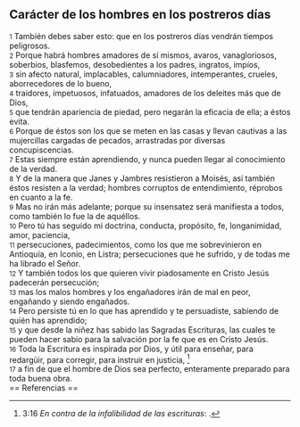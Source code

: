 == Carácter de los hombres en los postreros días ==

{{anchor|1}} <small>1</small> También debes saber esto: que en los postreros días vendrán tiempos peligrosos.<br>
{{anchor|2}} <small>2</small> Porque habrá hombres amadores de sí mismos, avaros, vanagloriosos, soberbios, blasfemos, desobedientes a los padres, ingratos, impíos,<br>
{{anchor|3}} <small>3</small> sin afecto natural, implacables, calumniadores, intemperantes, crueles, aborrecedores de lo bueno,<br>
{{anchor|4}} <small>4</small> traidores, impetuosos, infatuados, amadores de los deleites más que de Dios,<br>
{{anchor|5}} <small>5</small> que tendrán apariencia de piedad, pero negarán la eficacia de ella; a éstos evita.<br>
{{anchor|6}} <small>6</small> Porque de éstos son los que se meten en las casas y llevan cautivas a las mujercillas cargadas de pecados, arrastradas por diversas concupiscencias.<br>
{{anchor|7}} <small>7</small> Estas siempre están aprendiendo, y nunca pueden llegar al conocimiento de la verdad.<br>
{{anchor|8}} <small>8</small> Y de la manera que Janes y Jambres resistieron a Moisés, así también éstos resisten a la verdad; hombres corruptos de entendimiento, réprobos en cuanto a la fe.<br>
{{anchor|9}} <small>9</small> Mas no irán más adelante; porque su insensatez será manifiesta a todos, como también lo fue la de aquéllos.<br>
{{anchor|10}} <small>10</small> Pero tú has seguido mi doctrina, conducta, propósito, fe, longanimidad, amor, paciencia,<br>
{{anchor|11}} <small>11</small> persecuciones, padecimientos, como los que me sobrevinieron en Antioquía, en Iconio, en Listra; persecuciones que he sufrido, y de todas me ha librado el Señor.<br>
{{anchor|12}} <small>12</small> Y también todos los que quieren vivir piadosamente en Cristo Jesús padecerán persecución;<br>
{{anchor|13}} <small>13</small> mas los malos hombres y los engañadores irán de mal en peor, engañando y siendo engañados.<br>
{{anchor|14}} <small>14</small> Pero persiste tú en lo que has aprendido y te persuadiste, sabiendo de quién has aprendido;<br>
{{anchor|15}} <small>15</small> y que desde la niñez has sabido las Sagradas Escrituras, las cuales te pueden hacer sabio para la salvación por la fe que es en Cristo Jesús.<br>
{{anchor|16}} <small>16</small> Toda la Escritura es inspirada por Dios, y útil para enseñar, para redargüir, para corregir, para instruir en justicia, <ref>3:16 ''En contra de la infalibilidad de las escrituras'': {{lib|LU|159|4|6}}.</ref><br>
{{anchor|17}} <small>17</small> a fin de que el hombre de Dios sea perfecto, enteramente preparado para toda buena obra.<br>
== Referencias ==

<references />
